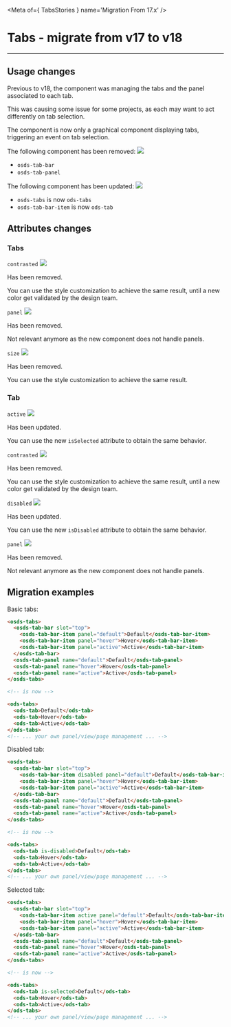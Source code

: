 
<Meta of={ TabsStories } name='Migration From 17.x' />

# Tabs - migrate from v17 to v18
----

## Usage changes

Previous to v18, the component was managing the tabs and the panel associated to each tab.

This was causing some issue for some projects, as each may want to act differently on tab selection.

The component is now only a graphical component displaying tabs, triggering an event on tab selection.

The following component has been removed: <img src="https://img.shields.io/badge/removed-FF0000" />
- `osds-tab-bar`
- `osds-tab-panel`

The following component has been updated: <img src="https://img.shields.io/badge/updated-00FFFF" />
- `osds-tabs` is now `ods-tabs`
- `osds-tab-bar-item` is now `ods-tab`

## Attributes changes

### Tabs

`contrasted` <img src="https://img.shields.io/badge/removed-FF0000" />

Has been removed.

You can use the style customization to achieve the same result, until a new color get validated by the design team.

`panel` <img src="https://img.shields.io/badge/removed-FF0000" />

Has been removed.

Not relevant anymore as the new component does not handle panels.

`size` <img src="https://img.shields.io/badge/removed-FF0000" />

Has been removed.

You can use the style customization to achieve the same result.

### Tab

`active` <img src="https://img.shields.io/badge/updated-00FFFF" />

Has been updated.

You can use the new `isSelected` attribute to obtain the same behavior.

`contrasted` <img src="https://img.shields.io/badge/removed-FF0000" />

Has been removed.

You can use the style customization to achieve the same result, until a new color get validated by the design team.

`disabled` <img src="https://img.shields.io/badge/updated-00FFFF" />

Has been updated.

You can use the new `isDisabled` attribute to obtain the same behavior.

`panel` <img src="https://img.shields.io/badge/removed-FF0000" />

Has been removed.

Not relevant anymore as the new component does not handle panels.

## Migration examples

Basic tabs:
```html
<osds-tabs>
  <osds-tab-bar slot="top">
    <osds-tab-bar-item panel="default">Default</osds-tab-bar-item>
    <osds-tab-bar-item panel="hover">Hover</osds-tab-bar-item>
    <osds-tab-bar-item panel="active">Active</osds-tab-bar-item>
  </osds-tab-bar>
  <osds-tab-panel name="default">Default</osds-tab-panel>
  <osds-tab-panel name="hover">Hover</osds-tab-panel>
  <osds-tab-panel name="active">Active</osds-tab-panel>
</osds-tabs>

<!-- is now -->

<ods-tabs>
  <ods-tab>Default</ods-tab>
  <ods-tab>Hover</ods-tab>
  <ods-tab>Active</ods-tab>
</ods-tabs>
<!-- ... your own panel/view/page management ... -->
```

Disabled tab:
```html
<osds-tabs>
  <osds-tab-bar slot="top">
    <osds-tab-bar-item disabled panel="default">Default</osds-tab-bar-item>
    <osds-tab-bar-item panel="hover">Hover</osds-tab-bar-item>
    <osds-tab-bar-item panel="active">Active</osds-tab-bar-item>
  </osds-tab-bar>
  <osds-tab-panel name="default">Default</osds-tab-panel>
  <osds-tab-panel name="hover">Hover</osds-tab-panel>
  <osds-tab-panel name="active">Active</osds-tab-panel>
</osds-tabs>

<!-- is now -->

<ods-tabs>
  <ods-tab is-disabled>Default</ods-tab>
  <ods-tab>Hover</ods-tab>
  <ods-tab>Active</ods-tab>
</ods-tabs>
<!-- ... your own panel/view/page management ... -->
```

Selected tab:
```html
<osds-tabs>
  <osds-tab-bar slot="top">
    <osds-tab-bar-item active panel="default">Default</osds-tab-bar-item>
    <osds-tab-bar-item panel="hover">Hover</osds-tab-bar-item>
    <osds-tab-bar-item panel="active">Active</osds-tab-bar-item>
  </osds-tab-bar>
  <osds-tab-panel name="default">Default</osds-tab-panel>
  <osds-tab-panel name="hover">Hover</osds-tab-panel>
  <osds-tab-panel name="active">Active</osds-tab-panel>
</osds-tabs>

<!-- is now -->

<ods-tabs>
  <ods-tab is-selected>Default</ods-tab>
  <ods-tab>Hover</ods-tab>
  <ods-tab>Active</ods-tab>
</ods-tabs>
<!-- ... your own panel/view/page management ... -->
```
